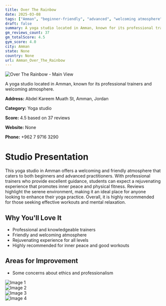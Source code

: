 ```yaml
---
title: Over The Rainbow
date: 2025-03-08
tags: ["Amman", "beginner-friendly", "advanced", "welcoming atmosphere", "Amman"]  
draft: false
summary: A yoga studio located in Amman, known for its professional trainers and welcoming atmosphere.
gm_reviews_count: 37
gm_totalScore: 4.5
gym_score: 4.0
city: Amman
state: None
country: None
url: Amman_Over_The_Rainbow
---
```


<div className="aspect-[16/9] relative my-8">
  <img 
    src="https://lh5.googleusercontent.com/p/AF1QipPQSMKOJ_wtCOztntKk5ZBxcUTmFrlc8FS2GfhM=w1920-h1080-k-no"
    alt="Over The Rainbow - Main View"
    className="object-cover absolute inset-0 w-full h-full rounded-lg"
  />
</div>

A yoga studio located in Amman, known for its professional trainers and welcoming atmosphere.

**Address:** Abdel Kareem Muath St, Amman, Jordan

**Category:** Yoga studio

**Score:** 4.5 based on 37 reviews

**Website:** None

**Phone:** +962 7 9716 3290

# Studio Presentation

This yoga studio in Amman offers a welcoming and friendly atmosphere that caters to both beginners and advanced practitioners. With professional trainers who provide excellent guidance, students can expect a rejuvenating experience that promotes inner peace and physical fitness. Reviews highlight the serene environment, making it an ideal place for anyone looking to enhance their yoga practice. Overall, it is highly recommended for those seeking effective workouts and mental relaxation.



## Why You'll Love It

- Professional and knowledgeable trainers
- Friendly and welcoming atmosphere
- Rejuvenating experience for all levels
- Highly recommended for inner peace and good workouts

## Areas for Improvement

- Some concerns about ethics and professionalism

<div className="grid grid-cols-1 xl:grid-cols-2 gap-4 my-8">
<div className="aspect-[4/3] relative"><img src="https://lh5.googleusercontent.com/p/AF1QipODOM_epUeiiwyxTJNTSC8hup0c8D90SDg5-hdz=w1920-h1080-k-no" alt="Image 1" className="object-cover absolute inset-0 w-full h-full rounded-lg" /></div>
<div className="aspect-[4/3] relative"><img src="https://lh5.googleusercontent.com/p/AF1QipMnooLSduuGBpqvYQvtCc0MIswQuXKXFBlRwboE=w1920-h1080-k-no" alt="Image 2" className="object-cover absolute inset-0 w-full h-full rounded-lg" /></div>
<div className="aspect-[4/3] relative"><img src="https://lh5.googleusercontent.com/p/AF1QipP6VHJXh__0JOdxBecD2v3GPMVy2zKHpzvYj_2y=w1920-h1080-k-no" alt="Image 3" className="object-cover absolute inset-0 w-full h-full rounded-lg" /></div>
<div className="aspect-[4/3] relative"><img src="https://lh5.googleusercontent.com/p/AF1QipPJSi-y0YXNYY_cFl7SaUnKKi6y8zX8ujn9E0uJ=w1920-h1080-k-no" alt="Image 4" className="object-cover absolute inset-0 w-full h-full rounded-lg" /></div>
</div>